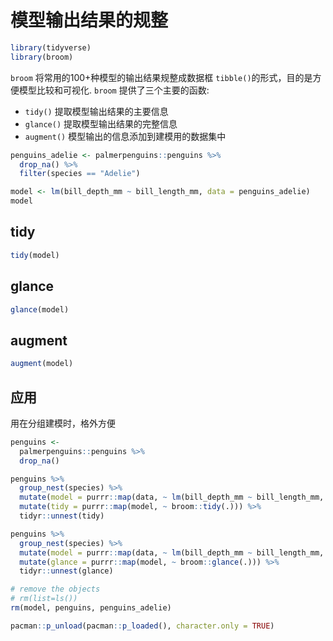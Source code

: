 # 模型输出结果的规整 {#broom}


```r
library(tidyverse)
library(broom)
```

`broom` 将常用的100+种模型的输出结果规整成数据框 `tibble()`的形式，目的是方便模型比较和可视化.
`broom` 提供了三个主要的函数:

- `tidy()` 提取模型输出结果的主要信息
- `glance()` 提取模型输出结果的完整信息
- `augment()` 模型输出的信息添加到建模用的数据集中


```r
penguins_adelie <- palmerpenguins::penguins %>% 
  drop_na() %>% 
  filter(species == "Adelie")

model <- lm(bill_depth_mm ~ bill_length_mm, data = penguins_adelie)
model
```



## tidy

```r
tidy(model)
```

## glance

```r
glance(model)
```



## augment

```r
augment(model)
```
## 应用

用在分组建模时，格外方便

```r
penguins <- 
  palmerpenguins::penguins %>% 
  drop_na() 
```


```r
penguins %>%
  group_nest(species) %>%
  mutate(model = purrr::map(data, ~ lm(bill_depth_mm ~ bill_length_mm, data = .))) %>%
  mutate(tidy = purrr::map(model, ~ broom::tidy(.))) %>%
  tidyr::unnest(tidy)
```

```r
penguins %>%
  group_nest(species) %>%
  mutate(model = purrr::map(data, ~ lm(bill_depth_mm ~ bill_length_mm, data = .))) %>%
  mutate(glance = purrr::map(model, ~ broom::glance(.))) %>%
  tidyr::unnest(glance)
```




```r
# remove the objects
# rm(list=ls())
rm(model, penguins, penguins_adelie)
```


```r
pacman::p_unload(pacman::p_loaded(), character.only = TRUE)
```
